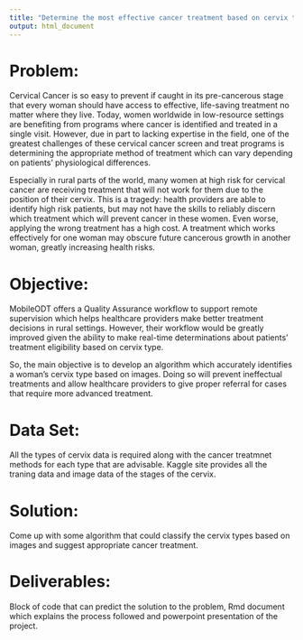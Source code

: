 ---
title: "Determine the most effective cancer treatment based on cervix type"
output: html_document
---

# Problem:

Cervical Cancer is so easy to prevent if caught in its pre-cancerous stage that every woman should have access to effective, life-saving treatment no matter where they live. Today, women worldwide in low-resource settings are benefiting from programs where cancer is identified and treated in a single visit. However, due in part to lacking expertise in the field, one of the greatest challenges of these cervical cancer screen and treat programs is determining the appropriate method of treatment which can vary depending on patients' physiological differences.

Especially in rural parts of the world, many women at high risk for cervical cancer are receiving treatment that will not work for them due to the position of their cervix. This is a tragedy: health providers are able to identify high risk patients, but may not have the skills to reliably discern which treatment which will prevent cancer in these women. Even worse, applying the wrong treatment has a high cost. A treatment which works effectively for one woman may obscure future cancerous growth in another woman, greatly increasing health risks.

# Objective:

MobileODT offers a Quality Assurance workflow to support remote supervision which helps healthcare providers make better treatment decisions in rural settings. However, their workflow would be greatly improved given the ability to make real-time determinations about patients' treatment eligibility based on cervix type.

So, the main objective is to develop an algorithm which accurately identifies a woman's cervix type based on images. Doing so will prevent ineffectual treatments and allow healthcare providers to give proper referral for cases that require more advanced treatment.

# Data Set:

All the types of cervix data is required along with the cancer treatmnet methods for each type that are advisable. Kaggle site provides all the traning data and image data of the stages of the cervix.

# Solution:

Come up with some algorithm that could classify the cervix types based on images and suggest appropriate cancer treatment.

# Deliverables:

Block of code that can predict the solution to the problem, Rmd document which explains the process followed and powerpoint presentation of the project.